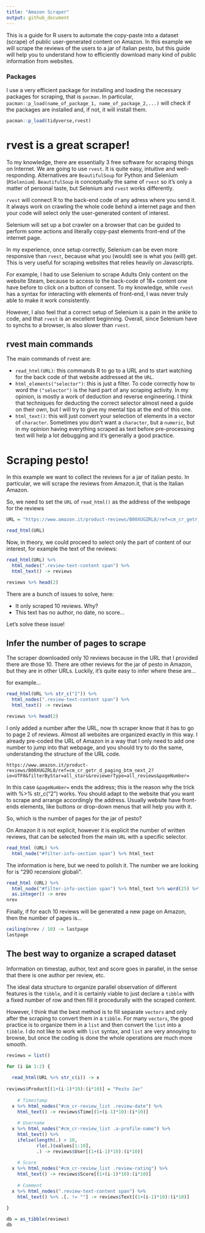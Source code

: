 ```yaml
---
title: "Amazon Scraper"
output: github_document
---
```


This is a guide for R users to automate the copy-paste into a dataset (scrape) of public user-generated content on Amazon. In this example we will scrape the reviews of the users to a jar of italian pesto, but this guide will help you to understand how to efficiently download many kind of public information from websites.

### Packages

I use a very efficient package for installing and loading the necessary packages for scraping, that is `pacman`. In particular, `pacman::p_load(name_of_package_1, name_of_package_2,...)` will check if the packages are installed and, if not, it will install them.

```r
pacman::p_load(tidyverse,rvest)
```

# rvest is a great scraper!

To my knowledge, there are essentially 3 free software for scraping things on Internet. We are going to use `rvest`. It is quite easy, intuitive and well-responding. Alternatives are `BeautifulSoup` for Python and Selenium (`RSelenium`). `BeautifulSoup` is conceptually the same of `rvest` so it's only a matter of personal taste, but Selenium and `rvest` works differently.

`rvest` will connect R to the back-end code of any adress where you send it. It always work on crawling the whole code behind a internet page and then your code will select only the user-generated content of interest.

Selenium will set up a bot crawler on a browser that can be guided to perform some actions and literally copy-past elements front-end of the internet page.

In my experience, once setup correctly, Selenium can be even more responsive than `rvest`, because what you (would) see is what you (will) get. This is very useful for scraping websites that relies heavily on Javascripts.

For example, I had to use Selenium to scrape Adults Only content on the website Steam, because to access to the back-code of 18+ content one have before to click on a button of consent. To my knowledge, while `rvest` has a syntax for interacting with elements of front-end, I was never truly able to make it work consistently.

However, I also feel that a correct setup of Selenium is a pain in the ankle to code, and that `rvest` is an excellent beginning. Overall, since Selenium have to synchs to a browser, is also slower than `rvest`.

## rvest main commands

The main commands of rvest are:

* `read_html(URL)`: this commands R to go to a URL and to start watching for the back code of that website addressed at the `URL`.
* `html_elements("selector")`: this is just a filter. To code correctly how to word the `("selector")` is the hard part of any scraping activity. In my opinion, is mostly a work of deduction and reverse engineering.
I think that techniques for deducting the correct selector almost need a guide on their own, but I will try to give my mental tips at the end of this one.
* `html_text()`: this will just convert your selection of elements in a vector of `character`. Sometimes you don't want a `character`, but a `numeric`, but in my opinion having everything scraped as text before pre-processing text will help a lot debugging and it's generally a good practice.

# Scraping pesto!

In this example we want to collect the reviews for a jar of italian pesto. In particular, we will scrape the reviews from Amazon.it, that is the Italian Amazon.

So, we need to set the `URL` of `read_html()` as the address of the webpage for the reviews

```r
URL = "https://www.amazon.it/product-reviews/B00XUGZRL8/ref=cm_cr_getr_d_paging_btm_next_2?ie=UTF8&filterByStar=all_stars&reviewerType=all_reviews&pageNumber="

read_html(URL)
```

Now, in theory, we could proceed to select only the part of content of our interest, for example the text of the reviews:

```r
read_html(URL) %>%
  html_nodes(".review-text-content span") %>%
  html_text() -> reviews

reviews %>% head(2)
```

There are a bunch of issues to solve, here:

* It only scraped 10 reviews. Why?
* This text has no author, no date, no score...

Let's solve these issue!

## Infer the number of pages to scrape

The scraper downloaded only 10 reviews because in the URL that I provided there are those 10. There are other reviews for the jar of pesto in Amazon, but they are in other URLs. Luckily, it's quite easy to infer where these are...

for example...

```r
read_html(URL %>% str_c("2")) %>%
  html_nodes(".review-text-content span") %>%
  html_text() -> reviews

reviews %>% head(2)
```

I only added a number after the URL, now th scraper know that it has to go to page 2 of reviews. Almost all websites are organized exactly in this way. I already pre-coded the URL of Amazon in a way that I only need to add one number to jump into that webpage, and you should try to do the same, understanding the structure of the URL code.

`https://www.amazon.it/product-reviews/B00XUGZRL8/ref=cm_cr_getr_d_paging_btm_next_2?ie=UTF8&filterByStar=all_stars&reviewerType=all_reviews&pageNumber=`

In this case `&pageNumber=` ends the address; this is the reason why the trick with %>% str_c("2") works. You should adapt to the website that you want to scrape and arrange accordingly the address. Usually website have front-ends elements, like buttons or drop-down menus that will help you with it.

So, which is the number of pages for the jar of pesto?

On Amazon it is not explicit, however it is explicit the number of written reviews, that can be selected from the main `URL` with a specific selector.

```r
read_html (URL) %>%
  html_node("#filter-info-section span") %>% html_text
```

The information is here, but we need to polish it. The number we are looking for is "290 recensioni globali".

```r
read_html (URL) %>%
  html_node("#filter-info-section span") %>% html_text %>% word(25) %>%
  as.integer() -> nrev
nrev
```
Finally, if for each 10 reviews will be generated a new page on Amazon, then the number of pages is...

```r
ceiling(nrev / 10) -> lastpage
lastpage
```

## The best way to organize a scraped dataset

Information on timestap, author, text and score goes in parallel, in the sense that there is one author per review, etc.

The ideal data structure to organize parallel observation of different features is the `tibble`, and it is certainly viable to just declare a `tibble` with a fixed number of row and then fill it procedurally with the scraped content.

However, I think that the best method is to fill separate `vectors` and only after the scraping to convert them in a `tibble`. For many `vectors`, the good practice is to organize them in a `list` and then convert the `list` into a `tibble`. I do not like to work with `list` syntax, and `list` are very annoying to browse, but once the coding is done the whole operations are much more smooth.

```r
reviews = list()
```

```r
for (i in 1:2) {
  
  read_html(URL %>% str_c(i)) -> x
  
reviews$Product[(1+(i-1)*10):(i*10)] = "Pesto Jar"
  
    # Timestamp  
  x %>% html_nodes("#cm_cr-review_list .review-date") %>%
    html_text() -> reviews$Time[(1+(i-1)*10):(i*10)]
  
    # Username  
  x %>% html_nodes("#cm_cr-review_list .a-profile-name") %>%
    html_text() %>%
    ifelse(length(.) > 10,
           rle(.)$values[1:10],
           .) -> reviews$User[(1+(i-1)*10):(i*10)]
  
    # Score
  x %>% html_nodes("#cm_cr-review_list .review-rating") %>%
    html_text() -> reviews$Score[(1+(i-1)*10):(i*10)]
  
    # Comment
  x %>% html_nodes(".review-text-content span") %>%
    html_text() %>% .[. != ""] -> reviews$Text[(1+(i-1)*10):(i*10)]
  
}
```

```r
db = as_tibble(reviews)
db
```


